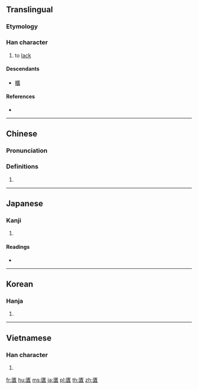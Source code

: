 {{also|匮}}
==Translingual==

===Etymology===
{{Han etym}}
{{Han compound|匚|貴|c1=s|c2=p|t1=cabinet|t2=valuables|ls=psc}}

===Han character===
{{Han char|rn=22|rad=匚|as=12|sn=14|four=71718|canj=SLMC|ids=⿷匚貴}}

# to [[lack]]

====Descendants====
* [[櫃]]

====References====
* {{Han ref|kx=0154.200|dkj=02651|dj=0346.240|hdz=10089.140|uh=5331|ud=21297|bh=B9BC|bd=47548}}

----

==Chinese==
{{zh-forms|s=匮}}

===Pronunciation===
{{zh-pron
|m=guì
|c=gwai6
|mc=y
|oc=y
|ma=
|cat=v
}}

===Definitions===
# {{rfdef|lang=zh}}

----

==Japanese==

===Kanji===
{{ja-kanji|grade=|rs=匚12}}

# {{defn|lang=ja|sort=匚12}}

====Readings====
* {{ja-readings|on=[[き]] (ki), [[ぎ]] (gi)|kun=[[ひつ]] (hitsu)}}

----

==Korean==

===Hanja===
{{ko-hanja|hangeul=궤|rv=gwe|mr=kwe}}

# {{defn|lang=ko|sort=匚12}}

----

==Vietnamese==

===Han character===
{{vi-readings|rs=匚12| hanviet = quĩ}}

# {{defn|lang=vi|sort=匚12}}

[[fr:匱]]
[[hu:匱]]
[[ms:匱]]
[[ja:匱]]
[[pl:匱]]
[[th:匱]]
[[zh:匱]]
